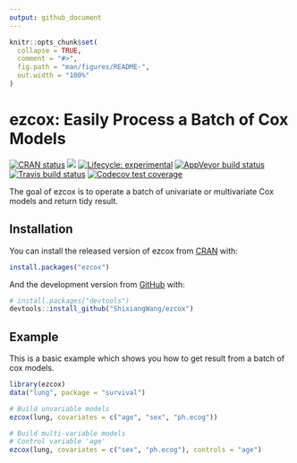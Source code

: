 ```yaml
---
output: github_document
---
```


<!-- README.md is generated from README.Rmd. Please edit that file -->

```r
knitr::opts_chunk$set(
  collapse = TRUE,
  comment = "#>",
  fig.path = "man/figures/README-",
  out.width = "100%"
)
```
# ezcox: Easily Process a Batch of Cox Models

<!-- badges: start -->
[![CRAN status](https://www.r-pkg.org/badges/version/ezcox)](https://CRAN.R-project.org/package=ezcox)
[![](http://cranlogs.r-pkg.org/badges/grand-total/ezcox?color=blue)](https://cran.r-project.org/package=ezcox)
[![Lifecycle: experimental](https://img.shields.io/badge/lifecycle-experimental-orange.svg)](https://www.tidyverse.org/lifecycle/#experimental)
[![AppVeyor build status](https://ci.appveyor.com/api/projects/status/github/ShixiangWang/ezcox?branch=master&svg=true)](https://ci.appveyor.com/project/ShixiangWang/ezcox)
[![Travis build status](https://travis-ci.org/ShixiangWang/ezcox.svg?branch=master)](https://travis-ci.org/ShixiangWang/ezcox)
[![Codecov test coverage](https://codecov.io/gh/ShixiangWang/ezcox/branch/master/graph/badge.svg)](https://codecov.io/gh/ShixiangWang/ezcox?branch=master)
<!-- badges: end -->

The goal of ezcox is to operate a batch of univariate or multivariate Cox models and return tidy result.

## Installation

You can install the released version of ezcox from [CRAN](https://CRAN.R-project.org) with:

``` r
install.packages("ezcox")
```

And the development version from [GitHub](https://github.com/) with:

``` r
# install.packages("devtools")
devtools::install_github("ShixiangWang/ezcox")
```
## Example

This is a basic example which shows you how to get result from a batch of cox models.

```r
library(ezcox)
data("lung", package = "survival")

# Build unvariable models
ezcox(lung, covariates = c("age", "sex", "ph.ecog"))

# Build multi-variable models
# Control variable 'age'
ezcox(lung, covariates = c("sex", "ph.ecog"), controls = "age")
```

